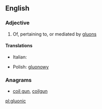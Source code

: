 ==English==

===Adjective===
{{en-adj}}

# {{context|physics|lang=en}} Of, pertaining to, or mediated by [[gluon]]s

====Translations====
{{trans-top|mediated by gluons}}
* Italian: {{t|it|gluonico}}
{{trans-mid}}
* Polish: [[gluonowy]] {{m}}
{{trans-bottom}}

===Anagrams===
* [[coil gun#English|coil gun]], [[coilgun#English|coilgun]]

[[pl:gluonic]]